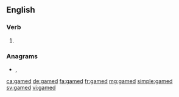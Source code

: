 ==English==

===Verb===
{{head|en|verb form}}

# {{en-past of|game}}

===Anagrams===
* {{l|en|madge}}, {{l|en|Madge}}

[[ca:gamed]]
[[de:gamed]]
[[fa:gamed]]
[[fr:gamed]]
[[mg:gamed]]
[[simple:gamed]]
[[sv:gamed]]
[[vi:gamed]]
